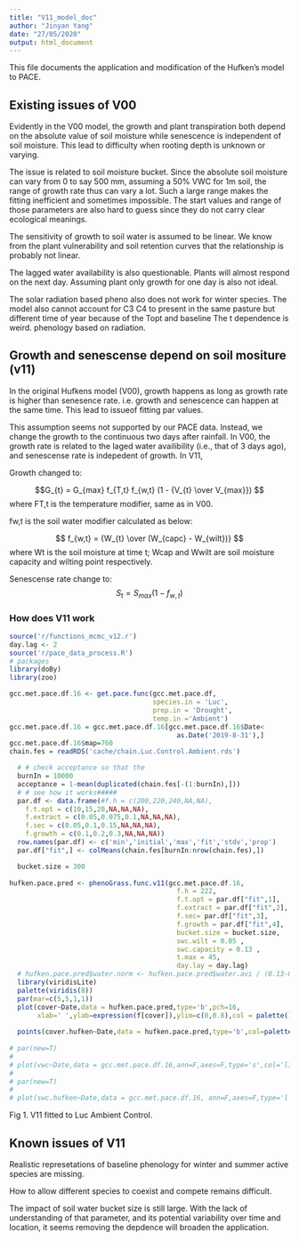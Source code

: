 ```yaml
---
title: "V11_model_doc"
author: "Jinyan Yang"
date: "27/05/2020"
output: html_document
---
```

This file documents the application and modification of the Hufken's model to PACE.

## Existing issues of V00
Evidently in the V00 model, the growth and plant transpiration both depend on the absolute value of soil moisture while senescence is independent of soil moisture. This lead to difficulty when rooting depth is unknown or varying. 

The issue is related to soil moisture bucket. Since the absolute soil moisture can vary from 0 to say 500 mm, assuming a 50% VWC for 1m soil, the range of growth rate thus can vary a lot. Such a large range makes the fitting inefficient and sometimes impossible. The start values and range of those parameters are also hard to guess since they do not carry clear ecological meanings. 

The sensitivity of growth to soil water is assumed to be linear. We know from the plant vulnerability and soil retention curves that the relationship is probably not linear. 

The lagged water availability is also questionable. Plants will almost respond on the next day. Assuming plant only growth for one day is also not ideal. 

The solar radiation based pheno also does not work for winter species. The model also cannot account for C3 C4 to present in the same pasture but different time of year because of the Topt and baseline
The t dependence is weird.  phenology based on radiation. 

## Growth and senescense depend on soil mositure (v11)

In the original Hufkens model (V00), growth happens as long as growth rate is higher than senesence rate. i.e. growth and senescence can happen at the same time. This lead to issueof fitting par values.

This assumption seems not supported by our PACE data. Instead, we change the growth to the continuous two days after rainfall. In V00, the growth rate is related to the laged water availibility (i.e., that of 3 days ago), and senescense rate is indepedent of growth. In V11,

Growth changed to: 

$$G_{t} = G_{max} f_{T,t} f_{w,t}  (1 - {V_{t} \over V_{max}}) $$
where FT,t is the temperature modifier, same as in V00.  

fw,t is the soil water modifier calculated as below:


$$ f_{w,t} = {W_{t} \over (W_{capc} - W_{wilt})} $$
where Wt is the soil moisture at time t; Wcap and Wwilt are soil moisture capacity and wilting point respectively. 

Senescense rate change to:
$$S_{t} = S_{max}  (1 - f_{w,t}) $$

### How does V11 work 
```r
source('r/functions_mcmc_v12.r')
day.lag <- 2
source('r/pace_data_process.R')
# packages
library(doBy)
library(zoo)

gcc.met.pace.df.16 <- get.pace.func(gcc.met.pace.df,
                                    species.in = 'Luc',
                                    prep.in = 'Drought',
                                    temp.in ='Ambient')
gcc.met.pace.df.16 = gcc.met.pace.df.16[gcc.met.pace.df.16$Date<
                                          as.Date('2019-8-31'),]
gcc.met.pace.df.16$map=760
chain.fes = readRDS('cache/chain.Luc.Control.Ambient.rds')

  # # check acceptance so that the 
  burnIn = 10000
  acceptance = 1-mean(duplicated(chain.fes[-(1:burnIn),])) 
  # # see how it works#####
  par.df <- data.frame(#f.h = c(200,220,240,NA,NA),
    f.t.opt = c(10,15,20,NA,NA,NA),
    f.extract = c(0.05,0.075,0.1,NA,NA,NA),
    f.sec = c(0.05,0.1,0.15,NA,NA,NA),
    f.growth = c(0.1,0.2,0.3,NA,NA,NA))
  row.names(par.df) <- c('min','initial','max','fit','stdv','prop')
  par.df["fit",] <- colMeans(chain.fes[burnIn:nrow(chain.fes),])

  bucket.size = 300
  
hufken.pace.pred <- phenoGrass.func.v11(gcc.met.pace.df.16,
                                          f.h = 222,
                                          f.t.opt = par.df["fit",1],
                                          f.extract = par.df["fit",2],
                                          f.sec= par.df["fit",3],
                                          f.growth = par.df["fit",4],
                                          bucket.size = bucket.size,
                                          swc.wilt = 0.05 ,
                                          swc.capacity = 0.13 ,
                                          t.max = 45,
                                          day.lay = day.lag)
  # hufken.pace.pred$water.norm <- hufken.pace.pred$water.avi / (0.13-0.05)/300
  library(viridisLite)
  palette(viridis(8))
  par(mar=c(5,5,1,1))
  plot(cover~Date,data = hufken.pace.pred,type='b',pch=16,
       xlab=' ',ylab=expression(f[cover]),ylim=c(0,0.8),col = palette()[6])
  
  points(cover.hufken~Date,data = hufken.pace.pred,type='b',col=palette()[8],pch=16)
  
# par(new=T)
# 
# plot(vwc~Date,data = gcc.met.pace.df.16,ann=F,axes=F,type='s',col='lightskyblue')
# 
# par(new=T)
# 
# plot(swc.hufken~Date,data = gcc.met.pace.df.16, ann=F,axes=F,type='l',col='lightskyblue',lty='dashed')
```

Fig 1. V11 fitted to Luc Ambient Control. 

## Known issues of V11
Realistic represetations of baseline phenology for winter and summer active species are missing.

How to allow different species to coexist and compete remains difficult. 

The impact of soil water bucket size is still large. With the lack of understanding of that parameter, and its potential variability over time and location, it seems removing the depdence will broaden the application. 
